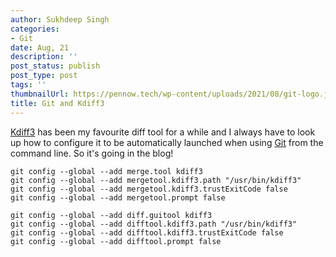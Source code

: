 ---
author: Sukhdeep Singh
categories:
- Git
date: Aug, 21
description: ''
post_status: publish
post_type: post
tags: ''
thumbnailUrl: https://pennow.tech/wp-content/uploads/2021/08/git-logo.jpg
title: Git and Kdiff3
---

[Kdiff3](http://kdiff3.sourceforge.net) has been my favourite diff tool for a
while and I always have to look up how to configure it to be automatically
launched when using [Git](https://git-scm.com/) from the command line. So it's
going in the blog!

    
    
    git config --global --add merge.tool kdiff3
    git config --global --add mergetool.kdiff3.path "/usr/bin/kdiff3"
    git config --global --add mergetool.kdiff3.trustExitCode false
    git config --global --add mergetool.prompt false
    
    git config --global --add diff.guitool kdiff3
    git config --global --add difftool.kdiff3.path "/usr/bin/kdiff3"
    git config --global --add difftool.kdiff3.trustExitCode false
    git config --global --add difftool.prompt false
